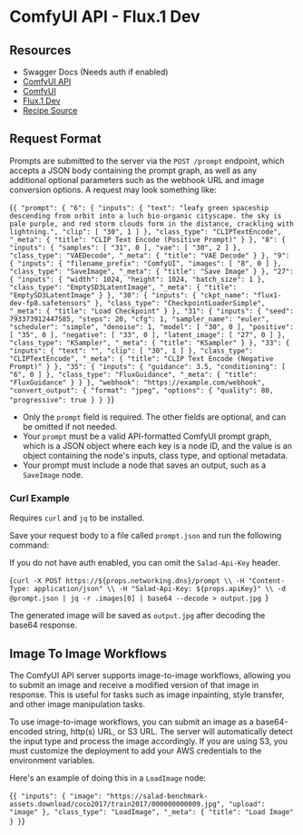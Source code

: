 # ComfyUI API - Flux.1 Dev

## Resources

- <Link url={`https://${props.networking.dns}/docs`}>Swagger Docs</Link> (Needs auth if enabled)
- [ComfyUI API](https://github.com/SaladTechnologies/comfyui-api)
- [ComfyUI](https://github.com/comfyanonymous/ComfyUI/)
- [Flux.1 Dev](https://huggingface.co/Comfy-Org/flux1-dev/blob/main/flux1-dev-fp8.safetensors)
- [Recipe Source](https://github.com/SaladTechnologies/salad-recipes/tree/master/src/flux1-dev-fp8-comfyui)

## Request Format

Prompts are submitted to the server via the `POST /prompt` endpoint, which accepts a JSON body containing the prompt graph, as well as any additional optional parameters such as the webhook URL and image conversion options. A request may look something like:

<CodeBlock language="json">{`{
    "prompt": {
        "6": {
            "inputs": {
                "text": "leafy green spaceship descending from orbit into a luch bio-organic cityscape. the sky is pale purple, and red storm clouds form in the distance, crackling with lightning.",
                "clip": [
                    "30",
                    1
                ]
            },
            "class_type": "CLIPTextEncode",
            "_meta": {
                "title": "CLIP Text Encode (Positive Prompt)"
            }
        },
        "8": {
            "inputs": {
                "samples": [
                    "31",
                    0
                ],
                "vae": [
                    "30",
                    2
                ]
            },
            "class_type": "VAEDecode",
            "_meta": {
                "title": "VAE Decode"
            }
        },
        "9": {
            "inputs": {
                "filename_prefix": "ComfyUI",
                "images": [
                    "8",
                    0
                ]
            },
            "class_type": "SaveImage",
            "_meta": {
                "title": "Save Image"
            }
        },
        "27": {
            "inputs": {
                "width": 1024,
                "height": 1024,
                "batch_size": 1
            },
            "class_type": "EmptySD3LatentImage",
            "_meta": {
                "title": "EmptySD3LatentImage"
            }
        },
        "30": {
            "inputs": {
                "ckpt_name": "flux1-dev-fp8.safetensors"
            },
            "class_type": "CheckpointLoaderSimple",
            "_meta": {
                "title": "Load Checkpoint"
            }
        },
        "31": {
            "inputs": {
                "seed": 793373912447585,
                "steps": 20,
                "cfg": 1,
                "sampler_name": "euler",
                "scheduler": "simple",
                "denoise": 1,
                "model": [
                    "30",
                    0
                ],
                "positive": [
                    "35",
                    0
                ],
                "negative": [
                    "33",
                    0
                ],
                "latent_image": [
                    "27",
                    0
                ]
            },
            "class_type": "KSampler",
            "_meta": {
                "title": "KSampler"
            }
        },
        "33": {
            "inputs": {
                "text": "",
                "clip": [
                    "30",
                    1
                ]
            },
            "class_type": "CLIPTextEncode",
            "_meta": {
                "title": "CLIP Text Encode (Negative Prompt)"
            }
        },
        "35": {
            "inputs": {
                "guidance": 3.5,
                "conditioning": [
                    "6",
                    0
                ]
            },
            "class_type": "FluxGuidance",
            "_meta": {
                "title": "FluxGuidance"
            }
        }
    },
    "webhook": "https://example.com/webhook",
    "convert_output": {
        "format": "jpeg",
        "options": {
            "quality": 80,
            "progressive": true
        }
    }
}`}</CodeBlock>


- Only the `prompt` field is required. The other fields are optional, and can be omitted if not needed.
- Your `prompt` must be a valid API-formatted ComfyUI prompt graph, which is a JSON object where each key is a node ID, and the value is an object containing the node's inputs, class type, and optional metadata.
- Your prompt must include a node that saves an output, such as a `SaveImage` node.

### Curl Example

<Callout variation="note">Requires `curl` and `jq` to be installed.</Callout>

Save your request body to a file called `prompt.json` and run the following command:

<Callout variation="note">If you do not have auth enabled, you can omit the `Salad-Api-Key` header.</Callout>

<CodeBlock language="bash">{`curl -X POST https://${props.networking.dns}/prompt \\
  -H "Content-Type: application/json" \\
  -H "Salad-Api-Key: ${props.apiKey}" \\
  -d @prompt.json | jq -r .images[0] | base64 --decode > output.jpg
`}</CodeBlock>

The generated image will be saved as `output.jpg` after decoding the base64 response.

## Image To Image Workflows

The ComfyUI API server supports image-to-image workflows, allowing you to submit an image and receive a modified version of that image in response. This is useful for tasks such as image inpainting, style transfer, and other image manipulation tasks.

To use image-to-image workflows, you can submit an image as a base64-encoded string, http(s) URL, or S3 URL. The server will automatically detect the input type and process the image accordingly. If you are using S3, you must customize the deployment to add your AWS credentials to the environment variables.

Here's an example of doing this in a `LoadImage` node:

<CodeBlock language="json">{`{
  "inputs": {
    "image": "https://salad-benchmark-assets.download/coco2017/train2017/000000000009.jpg",
    "upload": "image"
  },
  "class_type": "LoadImage",
  "_meta": {
    "title": "Load Image"
  }
}`}</CodeBlock>
